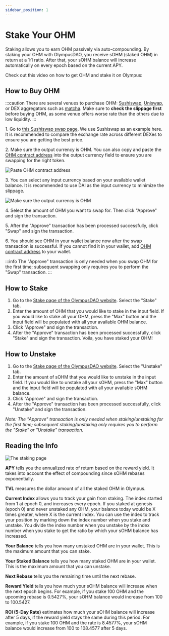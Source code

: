 ```yaml
---
sidebar_position: 1
---
```



# Stake Your OHM

Staking allows you to earn OHM passively via auto-compounding. By staking your OHM with OlympusDAO, you receive sOHM (staked OHM) in return at a 1:1 ratio. After that, your sOHM balance will increase automatically on every epoch based on the current APY.

Check out this video on how to get OHM and stake it on Olympus:

<YouTube youTubeId="aXAE1ikVMpM" alt="How to get OHM and stake it on Olympus"/>

## How to Buy OHM

:::caution
There are several venues to purchase OHM: [Sushiswap](https://app.sushi.com/swap), [Uniswap](https://app.uniswap.org/#/swap), or DEX aggregators such as [matcha](https://matcha.xyz/). Make sure to **check the slippage first** before buying OHM, as some venue offers worse rate than the others due to low liquidity.
:::

1\. Go to [this Sushiswap swap page](https://app.sushi.com/swap?outputCurrency=0x383518188c0c6d7730d91b2c03a03c837814a899). We use Sushiswap as an example here. It is recommended to compare the exchange rate across different DEXes to ensure you are getting the best price.

2\. Make sure the output currency is OHM. You can also copy and paste the [OHM contract address](../contracts/tokens#ohm) into the output currency field to ensure you are swapping for the right token.

![Paste OHM contract address](/gitbook/assets/ohm_contract.png)

3\. You can select any input currency based on your available wallet balance. It is recommended to use DAI as the input currency to minimize the slippage.

![Make sure the output currency is OHM](/gitbook/assets/buy_ohm.png)

4\. Select the amount of OHM you want to swap for. Then click "Approve" and sign the transaction.

5\. After the "Approve" transaction has been processed successfully, click "Swap" and sign the transaction.

6\. You should see OHM in your wallet balance now after the swap transaction is successful. If you cannot find it in your wallet, add [OHM contract address](../contracts/tokens#ohm) to your wallet.

:::info
The "Approve" transaction is only needed when you swap OHM for the first time; subsequent swapping only requires you to perform the "Swap" transaction.
:::

## How to Stake

1. Go to the [Stake page of the OlympusDAO website](https://app.olympusdao.finance/#/). Select the "Stake" tab.
2. Enter the amount of OHM that you would like to stake in the input field. If you would like to stake all your OHM, press the "Max" button and the input field will be populated with all your available OHM balance.
3. Click "Approve" and sign the transaction.
4. After the "Approve" transaction has been processed successfully, click "Stake" and sign the transaction. Voila, you have staked your OHM!

## How to Unstake

1. Go to the [Stake page of the OlympusDAO website](https://app.olympusdao.finance/#/). Select the "Unstake" tab.
2. Enter the amount of sOHM that you would like to unstake in the input field. If you would like to unstake all your sOHM, press the "Max" button and the input field will be populated with all your available sOHM balance.
3. Click "Approve" and sign the transaction.
4. After the "Approve" transaction has been processed successfully, click "Unstake" and sign the transaction.

_Note: The "Approve" transaction is only needed when staking/unstaking for the first time; subsequent staking/unstaking only requires you to perform the "Stake" or "Unstake" transaction._

## Reading the Info

![The staking page](/gitbook/assets/staking\_page\_index.png)

**APY** tells you the annualized rate of return based on the reward yield. It takes into account the effect of compounding since sOHM rebases exponentially.

**TVL** measures the dollar amount of all the staked OHM in Olympus.

**Current Index** allows you to track your gain from staking. The index started from 1 at epoch 0, and increases every epoch. If you staked at genesis (epoch 0) and never unstaked any OHM, your balance today would be X times greater, where X is the current index. You can use the index to track your position by marking down the index number when you stake and unstake. You divide the index number when you unstake by the index number when you stake to get the ratio by which your sOHM balance has increased.

**Your Balance** tells you how many unstaked OHM are in your wallet. This is the maximum amount that you can stake.

**Your Staked Balance** tells you how many staked OHM are in your wallet. This is the maximum amount that you can unstake.

**Next Rebase** tells you the remaining time until the next rebase.

**Reward Yield** tells you how much your sOHM balance will increase when the next epoch begins. For example, if you stake 100 OHM and the upcoming rebase is 0.5427%, your sOHM balance would increase from 100 to 100.5427.

**ROI (5-Day Rate)** estimates how much your sOHM balance will increase after 5 days, if the reward yield stays the same during this period. For example, if you stake 100 OHM and the rate is 8.4577%, your sOHM balance would increase from 100 to 108.4577 after 5 days.
